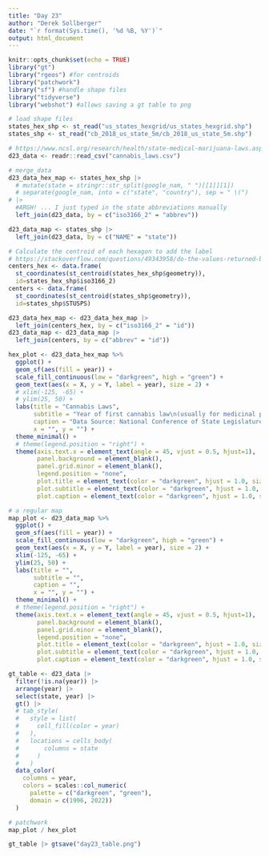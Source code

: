 ```yaml
---
title: "Day 23"
author: "Derek Sollberger"
date: "`r format(Sys.time(), '%d %B, %Y')`"
output: html_document
---
```


```r
knitr::opts_chunk$set(echo = TRUE)
library("gt")
library("rgeos") #for centroids
library("patchwork")
library("sf") #handle shape files
library("tidyverse")
library("webshot") #allows saving a gt table to png
```

```r
# load shape files
states_hex_shp <- st_read("us_states_hexgrid/us_states_hexgrid.shp")
states_shp <- st_read("cb_2018_us_state_5m/cb_2018_us_state_5m.shp")

# https://www.ncsl.org/research/health/state-medical-marijuana-laws.aspx
d23_data <- readr::read_csv("cannabis_laws.csv")

# merge_data
d23_data_hex_map <- states_hex_shp |>
  # mutate(state = stringr::str_split(google_nam, " ")[[1]][1])
  # separate(google_nam, into = c("state", "country"), sep = " \(")
# |>
  #ARGH! ... I just typed in the state abbreviations manually
  left_join(d23_data, by = c("iso3166_2" = "abbrev"))

d23_data_map <- states_shp |>
  left_join(d23_data, by = c("NAME" = "state"))
```

```r
# Calculate the centroid of each hexagon to add the label
# https://stackoverflow.com/questions/49343958/do-the-values-returned-by-rgeosgcentroid-and-sfst-centroid-differ
centers_hex <- data.frame(
  st_coordinates(st_centroid(states_hex_shp$geometry)),
  id=states_hex_shp$iso3166_2)
centers <- data.frame(
  st_coordinates(st_centroid(states_shp$geometry)),
  id=states_shp$STUSPS)

d23_data_hex_map <- d23_data_hex_map |>
  left_join(centers_hex, by = c("iso3166_2" = "id"))
d23_data_map <- d23_data_map |>
  left_join(centers, by = c("abbrev" = "id"))
```

```r
hex_plot <- d23_data_hex_map %>%
  ggplot() +
  geom_sf(aes(fill = year)) +
  scale_fill_continuous(low = "darkgreen", high = "green") +
  geom_text(aes(x = X, y = Y, label = year), size = 2) +
  # xlim(-125, -65) +
  # ylim(25, 50) +
  labs(title = "Cannabis Laws",
       subtitle = "Year of first cannabis law\n(usually for medicinal purposes)\n30 Day Chart Challenge Day 23: Tiles",
       caption = "Data Source: National Conference of State Legislatures",
       x = "", y = "") +
  theme_minimal() +
  # theme(legend.position = "right") +
  theme(axis.text.x = element_text(angle = 45, vjust = 0.5, hjust=1),
        panel.background = element_blank(),
        panel.grid.minor = element_blank(),
        legend.position = "none",
        plot.title = element_text(color = "darkgreen", hjust = 1.0, size = 20),
        plot.subtitle = element_text(color = "darkgreen", hjust = 1.0, size = 15),
        plot.caption = element_text(color = "darkgreen", hjust = 1.0, size = 10))
```

```r
# a regular map
map_plot <- d23_data_map %>%
  ggplot() +
  geom_sf(aes(fill = year)) +
  scale_fill_continuous(low = "darkgreen", high = "green") +
  geom_text(aes(x = X, y = Y, label = year), size = 2) +
  xlim(-125, -65) +
  ylim(25, 50) +
  labs(title = "",
       subtitle = "",
       caption = "",
       x = "", y = "") +
  theme_minimal() +
  # theme(legend.position = "right") +
  theme(axis.text.x = element_text(angle = 45, vjust = 0.5, hjust=1),
        panel.background = element_blank(),
        panel.grid.minor = element_blank(),
        legend.position = "none",
        plot.title = element_text(color = "darkgreen", hjust = 1.0, size = 20),
        plot.subtitle = element_text(color = "darkgreen", hjust = 1.0, size = 15),
        plot.caption = element_text(color = "darkgreen", hjust = 1.0, size = 10))
```

```r
gt_table <- d23_data |>
  filter(!is.na(year)) |>
  arrange(year) |>
  select(state, year) |>
  gt() |>
  # tab_style(
  #   style = list(
  #     cell_fill(color = year)
  #   ),
  #   locations = cells_body(
  #       columns = state
  #     )
  #   )
  data_color(
    columns = year,
    colors = scales::col_numeric(
      palette = c("darkgreen", "green"),
      domain = c(1996, 2022))
  )
```


```r
# patchwork
map_plot / hex_plot
```

```r
gt_table |> gtsave("day23_table.png")
```

